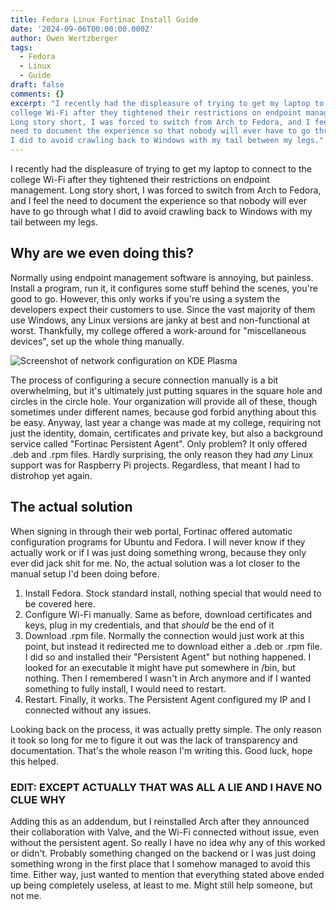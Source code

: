 ```yaml
---
title: Fedora Linux Fortinac Install Guide
date: '2024-09-06T00:00:00.000Z'
author: Owen Wertzberger
tags:
  - Fedora
  - Linux
  - Guide
draft: false
comments: {}
excerpt: "I recently had the displeasure of trying to get my laptop to connect to the
college Wi-Fi after they tightened their restrictions on endpoint management.
Long story short, I was forced to switch from Arch to Fedora, and I feel the
need to document the experience so that nobody will ever have to go through what
I did to avoid crawling back to Windows with my tail between my legs."
---
```


I recently had the displeasure of trying to get my laptop to connect to the
college Wi-Fi after they tightened their restrictions on endpoint management.
Long story short, I was forced to switch from Arch to Fedora, and I feel the
need to document the experience so that nobody will ever have to go through what
I did to avoid crawling back to Windows with my tail between my legs.

## Why are we even doing this?

Normally using endpoint management software is annoying, but painless. Install a
program, run it, it configures some stuff behind the scenes, you're good to go.
However, this only works if you're using a system the developers expect their
customers to use. Since the vast majority of them use Windows, any Linux
versions are janky at best and non-functional at worst. Thankfully, my college
offered a work-around for "miscellaneous devices", set up the whole thing
manually.

![Screenshot of network configuration on KDE Plasma](/uploads/Screenshot_20240906_114655.png)

The process of configuring a secure connection manually is a bit overwhelming,
but it's ultimately just putting squares in the square hole and circles in the
circle hole. Your organization will provide all of these, though sometimes under
different names, because god forbid anything about this be easy. Anyway, last
year a change was made at my college, requiring not just the identity, domain,
certificates and private key, but also a background service called "Fortinac
Persistent Agent". Only problem? It only offered .deb and .rpm files. Hardly
surprising, the only reason they had _any_ Linux support was for Raspberry Pi
projects. Regardless, that meant I had to distrohop yet again.

## The actual solution

When signing in through their web portal, Fortinac offered automatic
configuration programs for Ubuntu and Fedora. I will never know if they actually
work or if I was just doing something wrong, because they only ever did jack
shit for me. No, the actual solution was a lot closer to the manual setup I'd
been doing before.

1. Install Fedora. Stock standard install, nothing special that would need to be
   covered here.
2. Configure Wi-Fi manually. Same as before, download certificates and keys,
   plug in my credentials, and that _should_ be the end of it
3. Download .rpm file. Normally the connection would just work at this point,
   but instead it redirected me to download either a .deb or .rpm file. I did so
   and installed their "Persistent Agent" but nothing happened. I looked for an
   executable it might have put somewhere in /bin, but nothing. Then I
   remembered I wasn't in Arch anymore and if I wanted something to fully
   install, I would need to restart.
4. Restart. Finally, it works. The Persistent Agent configured my IP and I
   connected without any issues.

Looking back on the process, it was actually pretty simple. The only reason it
took so long for me to figure it out was the lack of transparency and
documentation. That's the whole reason I'm writing this. Good luck, hope this
helped.

### EDIT: EXCEPT ACTUALLY THAT WAS ALL A LIE AND I HAVE NO CLUE WHY

Adding this as an addendum, but I reinstalled Arch after they announced their
collaboration with Valve, and the Wi-Fi connected without issue, even without
the persistent agent. So really I have no idea why any of this worked or didn't.
Probably something changed on the backend or I was just doing something wrong in
the first place that I somehow managed to avoid this time. Either way, just
wanted to mention that everything stated above ended up being completely
useless, at least to me. Might still help someone, but not me.
